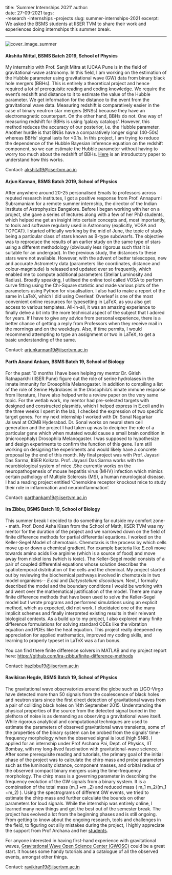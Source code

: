 title: 'Summer Internships 2021'
author:  
date:  27-09-2021
tags:   
-research
-internships
-projects
slug: summer-internships-2021
excerpt: We asked the BSMS students at IISER TVM to share their work and experiences doing internships this summer break. 

---

![cover_image_summer](summerinternships_cover_sept2021.png)



#### Akshita Mittal, BSMS Batch 2019, School of Physics

My internship with Prof. Sanjit Mitra at IUCAA Pune is in the field of gravitational-wave astronomy. In this field, I am working on the estimation of the Hubble parameter using gravitational wave (GW) data from binary black hole mergers (BBHs). This is entirely a theoretical project and hence required a lot of prerequisite reading and coding knowledge. We require the event’s redshift and distance to it to estimate the value of the Hubble parameter. We get information for the distance to the event from the gravitational wave data. Measuring redshift is comparatively easier in the case of binary neutron star mergers (BNSs) because they have an electromagnetic counterpart. On the other hand, BBHs do not. One way of measuring redshift for BBHs is using ‘galaxy catalogs’. However, this method reduces the accuracy of our posterior, i.e. the Hubble parameter. Another hurdle is that BNSs have a comparatively longer signal (40-50s) whereas BBHs’ signal lasts for <0.1s. In this project, I am trying to reduce the dependence of the Hubble Bayesian inference equation on the redshift component, so we can estimate the Hubble parameter without having to worry too much about the redshift of BBHs. 
[Here](https://www.nature.com/articles/323310a0) is an introductory paper to understand how this works.

Contact: [akshita19@iisertvm.ac.in](mailto:akshita19@iisertvm.ac.in)

#### Arjun Kannan, BSMS Batch 2019, School of Physics

After anywhere around 20-25 personalised Emails to professors across reputed research institutes, I got a positive response from Prof. Annapurni Subramaniam for a remote summer internship, the director of the Indian Institute of Astrophysics Bangalore. Before I began working with her on a project, she gave a series of lectures along with a few of her PhD students, which helped me get an insight into certain concepts and, most importantly, to tools and software regularly used in Astronomy (explicitly, VOSA and TOPCAT). I started officially working by the mid of June, the topic of study being a particular class of stars known as B-type subdwarfs. The objective was to reproduce the results of an earlier study on the same type of stars using a different methodology (obviously less rigorous such that it is suitable for an undergrad). In the previous study, the distances to these stars were not available. However, with the advent of better telescopes, new and accurate Astrometry data (parameters like coordinates, distance and colour-magnitude) is released and updated ever so frequently, which enabled me to compute additional parameters (Stellar Luminosity and Radius). Broadly speaking, I utilised the online tool called VOSA to perform curve fitting using the Chi-Square statistic and made various plots of the parameters using Python for visualisation. I also had to make a report of the same in LaTeX, which I did using Overleaf. Overleaf is one of the most convenient online resources for typesetting in LaTeX, as you also get access to various templates. All-in-all, it was an amazing experience to finally delve a bit into the more technical aspect of the subject that I adored for years. 
If I have to give any advice from personal experience, there is a better chance of getting a reply from Professors when they receive mail in the mornings and on the weekdays. Also, if time permits, I would recommend attempting to type an assignment or two in LaTeX, to get a basic understanding of the same.

Contact: [arjunkannan19@iisertvm.ac.in](mailto:arjunkannan19@iisertvm.ac.in)

#### Parth Anand Ankam, BSMS Batch 19, School of Biology
For the past 10 months I have been helping my mentor Dr. Girish Ratnaparkhi (IISER Pune) figure out the role of serine hydrolases in the innate immunity for Drosophila Melanogaster. In addition to compiling a list of the role of Serine Hydrolases in the Drosophila’s innate immune response from literature, I have also helped write a review paper on the very same topic. For the wetlab work, my mentor had pre-selected targets with designed and constructed plasmids, which I helped express in E.coli and in the three weeks I spent in the lab, I checked the expression of two specific target genes. For my next internship I worked with Dr. Sonal Nagarkar Jaiswal at CCMB Hyderabad. Dr. Sonal works on neural stem cell generation and the project I had taken up was to decipher the role of a particular gene which when mutated would cause a small brain condition in (microcephaly) Drosophila Melanogaster. I was supposed to hypothesize and design experiments to confirm the function of this gene. I am still working on designing the experiments and would likely have a concrete proposal by the end of this month. My final project was with Prof. Jayasri Das Sarma, IISER Kolkata. Prof. Jayasri Das Sarma works with the neurobiological system of mice .She currently works on the neuropathogenesis of mouse hepatitis virus (MHV) infection which mimics certain pathology of Multiple Sclerosis (MS), a human neurological disease. I had a reading project entitled ‘Chemokine receptor knockout mice to study their role in inflammation and neuroinflammation’.

Contact: [parthankam19@iisertvm.ac.in](mailto:parthankam19@iisertvm.ac.in)

#### Ira Zibbu, BSMS Batch 19, School of Biology

This summer break I decided to do something far outside my comfort zone-- math. Prof. Dond Asha Kisan from the School of Math, IISER TVM was my mentor for the duration of the project and we narrowed down on the field of finite difference methods for partial differential equations. I worked on the Keller-Segel Model of chemotaxis. Chemotaxis is the process by which cells move up or down a chemical gradient. For example bacteria like *E.coli* move towards amino acids like arginine (which is a source of food) and move away from nickel ions (which is toxic). The Keller-Segel model consists of a pair of coupled differential equations whose solution describes the spatiotemporal distribution of the cells and the chemical. My project started out by reviewing the biochemical pathways involved in chemotaxis in two model organisms-- *E.coli* and *Dictyostelium discoideum.* Next, I formally described the model and the boundary conditions I would be working with and went over the mathematical justification of the model. There are many finite difference methods that have been used to solve the Keller-Segel model but I wrote programs and performed simulations using an explicit method, which as expected, did not work. I elucidated one of the many implicit schemes and finally interpreted existing results in their relevant biological contexts. As a build up to my project, I also explored many finite difference formulations for solving standard ODEs like the vibration equation and PDEs like the heat equation. This project really deepened my appreciation for applied mathematics, improved my coding skills, and learning to properly typeset in LaTeX was a fun bonus.

You can find there finite difference solvers in MATLAB and my project report here: https://github.com/ira-zibbu/finite-difference-methods

Contact: [irazibbu19@iisertvm.ac.in](mailto:irazibbu19@iisertvm.ac.in)

#### Ravikiran Hegde, BSMS Batch 19, School of Physics
The gravitational wave observatories around the globe such as LIGO-Virgo have detected more than 50 signals from the coalescence of black holes and neutron stars since the first direct detection of gravitational waves from a pair of colliding black holes on 14th September 2015. Understanding the physical properties of the source from the detected signal buried in the plethora of noise is as demanding as observing a gravitational wave itself. While rigorous analytical and computational techniques are used to estimate the parameters of observed gravitational wave transients, some of the properties of the binary system can be probed from the signals’ time-frequency morphology when the observed signal is loud (high SNR). 
I applied for an internship under Prof Archana Pai, Dept. of Physics, IIT Bombay, with my long-lived fascination with gravitational-wave science. After some prerequisite reading and tutorials, the primary goal of the initial phase of the project was to calculate the chirp mass and probe parameters such as the luminosity distance, component masses, and orbital radius of the observed compact binary mergers using the time-frequency morphology. The chirp mass is a governing parameter in describing the frequency evolution of the GW signals from a binary system. It is a combination of the total mass (m_1 +m _2) and reduced mass ( m_1 m_2/(m_1 +m_2) ). Using the spectrograms of different GW events, we tried to estimate the chirp mass and further calculate the bounds on other parameters for loud signals.
While the internship was entirely online, I learned many new things and got the best out of the semester break. The project has evolved a lot from the beginning phases and is still ongoing. From getting to know about the ongoing research, tools and challenges in the field, to figuring out silly mistakes during the project, I highly appreciate the support from Prof Archana and her [students](http://home.iitb.ac.in/~archanap/). 

For anyone interested in having first-hand experience with gravitational waves, [Gravitational Wave Open Science Center (GWOSC)](https://www.gw-openscience.org/) could be a great start. It houses some handy tutorials and a catalogue of all the observed events, amongst other things. 

Contact: [ravikiran19@iisertvm.ac.in](mailto:ravikiran19@iisertvm.ac.in)